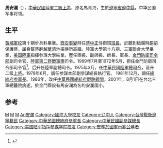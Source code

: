 {{Infobox_officeholder
| name = 馬安瀾
| image name =Army (ROCA) General Ma An-lan 陸軍上將馬安瀾 d678cc20d4a6c5580fa569d71ff88a465494fd1c.jpg
| width = 
| now = 中華民國（臺灣）軍事將領 
| period = 
| Sex = 男 
| nationality = {{ROC}}
| Native place = [[遼寧省_(中華民國)|遼寧省]][[遼中縣|遼中縣]]
| date of birth =1916年5月29日
| party = {{Kmt|19px}}
| date of death = {{death date and age|2001|8|1|1916|5|29}}
| place of birth = {{ROC-1912}}[[奉天省_(中華民國)|奉天省]][[遼中縣|遼中縣]]
| place of death = {{ROCTW}}[[臺北市|臺北市]]
| educate = 
*陸軍軍官學校10期畢業
*陸軍大學第十八期
*三軍聯合大學畢業
*美國陸軍指揮參謀大學結業
| past = 
*陸軍第二野戰軍團司令
*陸軍金門防衛司令部司令官
*陸軍副總司令
*陸軍總司令
}}
'''馬安瀾'''（{{bd|1916年5月29日||2001年|8月1日|catIdx=Ma馬}}），[[中華民國陸軍|中華民國陸軍]][[二級上將|二級上將]]，原名馬青海，生於[[遼寧省|遼寧省]][[遼中縣|遼中縣]]，中华民国军事将领。

==生平 ==
[[黃埔軍校|黃埔軍校]]第十期步兵科畢業。[[西安事變|西安事變]]時任[[蔣中正|蔣中正]]侍衛班[[班長|班長]]，於聽到槍聲時趨前保護蔣，屈身幫蔣翻越[[華清池|華清池]]招待所高牆。陸軍大學第十八期、三軍聯合大學畢業，[[美国陸軍|美国陸軍]]指揮参謀大學結業。歷任團長、副師長、師長、軍長、[[陸軍金門防衛指揮部|金門防衛司令部]]副司令官、[[陸軍第十軍團指揮部|陸軍第二野戰軍團]]司令。1969年7月至1972年5月，担任金門防衛司令部司令官<ref>{{Cite book|title=台湾机构·社团·企业大全|last=[[余克禮|余克礼]]主编；中国社会科学院台湾研究所编|first=|publisher=北京：[[中国友谊出版公司|中国友谊出版公司]]|year=1993.06|isbn=7-5057-0679-9|location=|pages=249}}</ref>，后升任陸軍副總司令。1975年3月，任[[中華民國陸軍司令|中華民國陸軍總司令]]，晋升二级[[上將|上將]]。1978年6月，調任参謀本部副參謀總長執行官。 1981年12月，調任[[總統府参軍長|總統府参軍長]]。1986年，改任[[中華民國總統府戰略顧問|中華民國總統府戰略顧問]]。2001年，8月1日在台北三軍總醫院病逝。於金門縣設有馬安瀾為名的安瀾國小。

==参考==
{{reflist}}
{{start box}}
{{s-before|[[于豪章|-{于}-豪章]]}}
{{s-title|[[中華民國陸軍司令|中華民國陸軍總司令]]|1975年—1978年}}
{{s-after|[[郝柏村|郝柏村]]}}
{{end box}}

{{TW-mil-bio-stub}}

{{DEFAULTSORT:Ma馬}}
[[Category:中華民國陸軍二級上將|M]]
[[Category:中華民國陸軍總司令|M]]
[[Category:中華民國總統府戰略顧問|M]]
[[Category:馬姓|An安瀾]]
[[Category:國防大學校友|Category:國防大學校友]]
[[Category:辽中人|Category:辽中人]]
[[Category:台灣戰後遼寧移民|Category:台灣戰後遼寧移民]]
[[Category:中華民國總統府參軍長|Category:中華民國總統府參軍長]]
[[Category:中華民國副參謀總長|Category:中華民國副參謀總長]]
[[Category:美国陆军指挥参谋学院校友|Category:美国陆军指挥参谋学院校友]]
[[Category:安葬於國軍示範公墓者|Category:安葬於國軍示範公墓者]]